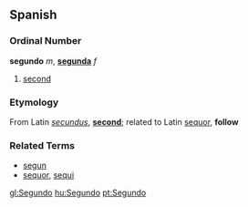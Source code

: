 ==Spanish==

===Ordinal Number===
'''segundo''' ''m'', '''[[segunda]]''' ''f''

# [[second]]

===Etymology===
From Latin ''[[secundus]]'', '''[[second]]'''; related to Latin [[sequor]], '''follow'''

===Related Terms===

*[[segun]]
*[[sequor]], [[sequi]]

[[gl:Segundo]]
[[hu:Segundo]]
[[pt:Segundo]]